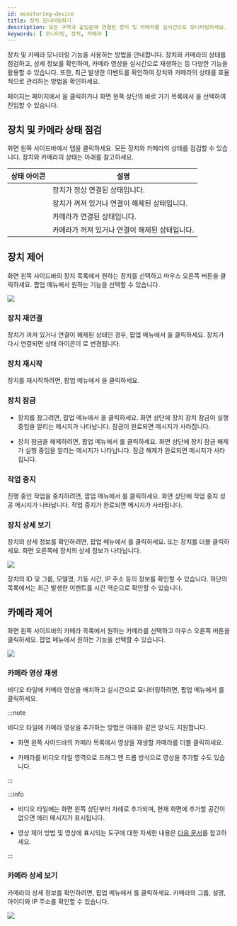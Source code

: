 ```yaml
---
id: monitoring-device
title: 장치 모니터링하기
description: 모든 구역과 출입문에 연결된 장치 및 카메라를 실시간으로 모니터링하세요. 장치와 카메라의 상태 점검, 상세 정보 확인, 카메라 영상 재생 등 다양한 기능을 통해 효율적으로 관리할 수 있습니다.
keywords: [ 모니터링, 장치, 카메라 ]
---
```


장치 및 카메라 모니터링 기능을 사용하는 방법을 안내합니다. 장치와 카메라의 상태를 점검하고, 상세 정보를 확인하며, 카메라 영상을 실시간으로 재생하는 등 다양한 기능을 활용할 수 있습니다. 또한, 최근 발생한 이벤트를 확인하여 장치와 카메라의 상태를 효율적으로 관리하는 방법을 확인하세요.

<Cmd sid='arena.title' /> 페이지는 <Cmd sid='shell.header.launcher' /> 페이지에서 <Cmd sid='arena.title' />을 클릭하거나 화면 왼쪽 상단의 바로 가기 목록에서 <Cmd sid='arena.title' />을 선택하여 진입할 수 있습니다.

## 장치 및 카메라 상태 점검

화면 왼쪽 사이드바에서 <Cmd sid='arena.tree.device.title' /> 탭을 클릭하세요. 모든 장치와 카메라의 상태를 점검할 수 있습니다. 장치와 카메라의 상태는 아래를 참고하세요.

<div className='col2--20-80 overflow-x'>

| 상태 아이콘 | 설명 |
| :--: | -- |
| <StatusOK/> | 장치가 정상 연결된 상태입니다. |
| <StatusFail /> | 장치가 꺼져 있거나 연결이 해제된 상태입니다. |
| <IcCamOk width='auto' height='35px'/> | 카메라가 연결된 상태입니다. |
| <IcCamFail width='auto' height='35px'/> | 카메라가 꺼져 있거나 연결이 해제된 상태입니다. |

</div>


## 장치 제어

화면 왼쪽 사이드바의 장치 목록에서 원하는 장치를 선택하고 마우스 오른쪽 버튼을 클릭하세요. 팝업 메뉴에서 원하는 기능을 선택할 수 있습니다.

<Image src='/img/biostarx-monitoring-device-popup.png' />

### 장치 재연결

장치가 꺼져 있거나 연결이 해제된 상태인 경우, 팝업 메뉴에서 <Cmd sid='arena.tree.contextMenu.reconnect' />을 클릭하세요. 장치가 다시 연결되면 상태 아이콘이 <StatusOK/>로 변경됩니다.


### 장치 재시작

장치를 재시작하려면, 팝업 메뉴에서 <Cmd sid='arena.tree.contextMenu.reboot' />을 클릭하세요. 


### 장치 잠금

* 장치를 잠그려면, 팝업 메뉴에서 <Cmd sid='arena.tree.contextMenu.deviceLock' />을 클릭하세요. 화면 상단에 장치 장치 잠금이 실행 중임을 알리는 메시지가 나타납니다. 잠금이 완료되면 메시지가 사라집니다.

* 장치 잠금을 해제하려면, 팝업 메뉴에서 <Cmd sid='arena.tree.contextMenu.deviceUnlock' />를 클릭하세요. 화면 상단에 장치 잠금 해제가 실행 중임을 알리는 메시지가 나타납니다. 잠금 해제가 완료되면 메시지가 사라집니다.


### 작업 중지

진행 중인 작업을 중지하려면, 팝업 메뉴에서 <Cmd sid='arena.tree.contextMenu.stopAction' />를 클릭하세요. 화면 상단에 작업 중지 성공 메시지가 나타납니다. 작업 중지가 완료되면 메시지가 사라집니다.


### 장치 상세 보기

장치의 상세 정보를 확인하려면, 팝업 메뉴에서 <Cmd sid='arena.tree.contextMenu.viewDetail' />를 클릭하세요. 또는  장치를 더블 클릭하세요. 화면 오른쪽에 장치의 상세 정보가 나타납니다.

<Image src='/img/biostarx-monitoring-device-details.png' />

장치의 ID 및 그룹, 모델명, 기동 시간, IP 주소 등의 정보를 확인할 수 있습니다. 하단의 <Cmd sid='arena.recentEvent' /> 목록에서는 최근 발생한 이벤트를 시간 역순으로 확인할 수 있습니다.


## 카메라 제어

화면 왼쪽 사이드바의 카메라 목록에서 원하는 카메라를 선택하고 마우스 오른쪽 버튼을 클릭하세요. 팝업 메뉴에서 원하는 기능을 선택할 수 있습니다.

<Image src='/img/biostarx-monitoring-camera-popup.png' />

### 카메라 영상 재생

비디오 타일에 카메라 영상을 배치하고 실시간으로 모니터링하려면, 팝업 메뉴에서 <Cmd sid='arena.tree.contextMenu.openVideo' />를 클릭하세요.

:::note

비디오 타일에 카메라 영상을 추가하는 방법은 아래와 같은 방식도 지원합니다.

* 화면 왼쪽 사이드바의 카메라 목록에서 영상을 재생할 카메라를 더블 클릭하세요. 

* 카메라를 비디오 타일 영역으로 드래그 앤 드롭 방식으로 영상을 추가할 수도 있습니다.

:::

:::info

* 비디오 타일에는 화면 왼쪽 상단부터 차례로 추가되며, 현재 화면에 추가할 공간이 없으면 에러 메시지가 표시됩니다.

* 영상 제어 방법 및 영상에 표시되는 도구에 대한 자세한 내용은 [다음 문서](monitoring-video)를 참고하세요.

:::


### 카메라 상세 보기

카메라의 상세 정보를 확인하려면, 팝업 메뉴에서 <Cmd sid='arena.tree.contextMenu.viewDetail' />를 클릭하세요. 카메라의 그룹, 설명, 아이디와 IP 주소를 확인할 수 있습니다.

<Image src='/img/biostarx-monitoring-camera-details.png' />